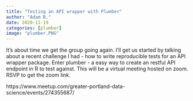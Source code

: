 ---
title: "Testing an API wrapper with Plumber"
author: "Adam B."
date: 2020-11-19
categories: [plumber]
image: "plumber.PNG"
---

It's about time we get the group going again. I'll get us started by talking about a recent challenge I had - how to write reproducible tests for an API wrapper package. Enter plumber - a easy way to create an restful API endpoint in R to test against. This will be a virtual meeting hosted on zoom. RSVP to get the zoom link.

https://www.meetup.com/greater-portland-data-science/events/274355687/
